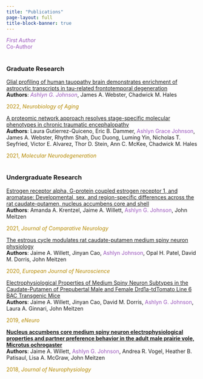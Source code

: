 ```yaml
---
title: "Publications"
page-layout: full
title-block-banner: true
---
```

<span style="color:#9954BB;">*First Author*</span>     
<span style="color:#9954BB;">Co-Author</span>

<h1 style="color:#DC322F;">
### Graduate Research
</h1>
[Glial profiling of human tauopathy brain demonstrates enrichment of astrocytic transcripts in tau-related frontotemporal degeneration](https://pubmed.ncbi.nlm.nih.gov/35051675/)    
**Authors**: <span style="color:#9954BB;">*Ashlyn G. Johnson*</span>, James A. Webster, Chadwick M. Hales 
<p style="color:#B58900;">
2022, _Neurobiology of Aging_    
</p>

[A proteomic network approach resolves stage-specific molecular phenotypes in chronic traumatic encephalopathy](https://pubmed.ncbi.nlm.nih.gov/34172091/)    
**Authors**: Laura Gutierrez-Quiceno, Eric B. Dammer, <span style="color:#9954BB;">Ashlyn Grace Johnson</span>, James A. Webster, Rhythm Shah, Duc Duong, Luming Yin, Nicholas T. Seyfried, Victor E. Alvarez, Thor D. Stein, Ann C. McKee, Chadwick M. Hales 
<p style="color:#B58900;">
2021, _Molecular Neurodegeneration_
</p>

<h1 style="color:#DC322F;">
### Undergraduate Research
</h1>
[Estrogen receptor alpha, G-protein coupled estrogen receptor 1, and aromatase: Developmental, sex, and region-specific differences across the rat caudate-putamen, nucleus accumbens core and shell](https://pubmed.ncbi.nlm.nih.gov/32632943/)    
**Authors**: Amanda A. Krentzel, Jaime A. Willett, <span style="color:#9954BB;">Ashlyn G. Johnson</span>, John Meitzen    
<p style="color:#B58900;">
2021, _Journal of Comparative Neurology_
</p>

[The estrous cycle modulates rat caudate-putamen medium spiny neuron physiology](https://pubmed.ncbi.nlm.nih.gov/31278786/)    
**Authors**: Jaime A. Willett, Jinyan Cao, <span style="color:#9954BB;">Ashlyn Johnson</span>, Opal H. Patel, David M. Dorris, John Meitzen  
<p style="color:#B58900;">
2020, _European Journal of Neuroscience_
</p>


[Electrophysiological Properties of Medium Spiny Neuron Subtypes in the Caudate-Putamen of Prepubertal Male and Female Drd1a-tdTomato Line 6 BAC Transgenic Mice](https://pubmed.ncbi.nlm.nih.gov/30899778/)    
**Authors**: Jaime A. Willett, Jinyan Cao, David M. Dorris, <span style="color:#9954BB;">Ashlyn G. Johnson</span>, Laura A. Ginnari, John Meitzen  
<p style="color:#B58900;">
2019, _eNeuro_
</p>

[**Nucleus accumbens core medium spiny neuron electrophysiological properties and partner preference behavior in the adult male prairie vole, Microtus ochrogaster**](https://pubmed.ncbi.nlm.nih.gov/29361665/)    
**Authors**: Jaime A. Willett, <span style="color:#9954BB;">Ashlyn G. Johnson</span>, Andrea R. Vogel, Heather B. Patisaul, Lisa A. McGraw, John Meitzen  
<p style="color:#B58900;">
2018, _Journal of Neurophysiology_
</p>

